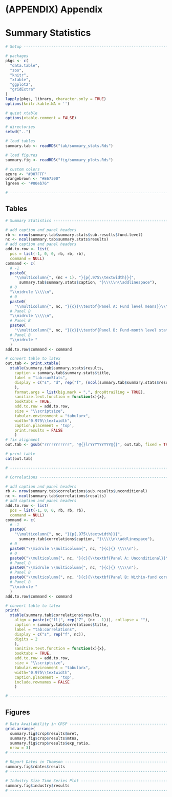 # (APPENDIX) Appendix {-}

\singlespacing

# Summary Statistics

```r
# Setup ------------------------------------------------------------------------

# packages
pkgs <- c(
  "data.table",
  "zoo",
  "knitr",
  "xtable",
  "ggplot2",
  "gridExtra"
)
lapply(pkgs, library, character.only = TRUE)
options(knitr.kable.NA = '')

# quiet xtable
options(xtable.comment = FALSE)

# directories
setwd("..")

# load tables
summary.tab <- readRDS("tab/summary_stats.Rds")

# load figures
summary.fig <- readRDS("fig/summary_plots.Rds")

# custom colors
azure <- "#007FFF"
orangebrown <- "#E67300"
lgreen <- "#00eb76"

# -----------------------------------------------------------------------------
```


## Tables


```r
# Summary Statistics -----------------------------------------------------------

# add caption and panel headers
rb <- nrow(summary.tab$summary.stats$sub.results$fund.level)
nc <- ncol(summary.tab$summary.stats$results)
# add caption and panel headers
add.to.row <- list(
  pos = list(-1, 0, 0, rb, rb, rb), 
  command = NULL)
command <- c(
  # -1
  paste0(
    "\\multicolumn{", (nc + 1), "}{p{.975\\textwidth}}{",
	  summary.tab$summary.stats$caption, "}\\\\\n\\addlinespace"),
  # 0
  "\\midrule \\\\\n",
  # 0
  paste0(
    "\\multicolumn{", nc, "}{c}{\\textbf{Panel A: Fund level means}}\\\\\n"),
  # Panel B
  "\\midrule \\\\\n",
  # Panel B
  paste0(
    "\\multicolumn{", nc, "}{c}{\\textbf{Panel B: Fund-month level statistics}} \\\\\n"),
  # Panel B
  "\\midrule "
  )
add.to.row$command <- command

# convert table to latex
out.tab <- print.xtable(
  xtable(summary.tab$summary.stats$results,
    caption = summary.tab$summary.stats$title,
    label = "tab:sumStats",
    display = c("s", "d", rep("f", (ncol(summary.tab$summary.stats$results) - 1)))
    ),
    format.args = list(big.mark = ",", drop0trailing = TRUE),
    sanitize.text.function = function(x){x},
    booktabs = TRUE,
    add.to.row = add.to.row,
    size = "\\scriptsize",
    tabular.environment = "tabularx",
    width="0.975\\textwidth",
    caption.placement = 'top',
    print.results = FALSE
    )
# fix alignment
out.tab <- gsub("rrrrrrrrrrr", "@{}lrYYYYYYYYY@{}", out.tab, fixed = TRUE)

# print table
cat(out.tab)

# ------------------------------------------------------------------------------
```


```r
# Correlations -----------------------------------------------------------------

# add caption and panel headers
rb <- nrow(summary.tab$correlations$sub.results$unconditional)
nc <- ncol(summary.tab$correlations$results)
# add caption and panel headers
add.to.row <- list(
  pos = list(-1, 0, 0, rb, rb, rb), 
  command = NULL)
command <- c(
  # -1
  paste0(
    "\\multicolumn{", nc, "}{p{.975\\textwidth}}{",
	  summary.tab$correlations$caption, "}\\\\\n\\addlinespace"),
  # 0
  paste0("\\midrule \\multicolumn{", nc, "}{c}{} \\\\\n"),
  # 0
  paste0("\\multicolumn{", nc, "}{c}{\\textbf{Panel A: Unconditional}}\\\\\n"),
  # Panel B
  paste0("\\midrule \\multicolumn{", nc, "}{c}{} \\\\\n"),
  # Panel B
  paste0("\\multicolumn{", nc, "}{c}{\\textbf{Panel B: Within-fund correlations}} \\\\\n"),
  # Panel B
  "\\midrule "
  )
add.to.row$command <- command

# convert table to latex
print(
  xtable(summary.tab$correlations$results,
    align = paste(c("ll|", rep("Z", (nc - 1))), collapse = ""),
    caption = summary.tab$correlations$title,
    label = "tab:correlations",
    display = c("s", rep("f", nc)),
    digits = 2
    ),
    sanitize.text.function = function(x){x},
    booktabs = TRUE,
    add.to.row = add.to.row,
    size = "\\scriptsize",
    tabular.environment = "tabularx",
    width="0.975\\textwidth",
    caption.placement = 'top',
    include.rownames = FALSE
    )

# ------------------------------------------------------------------------------
```


## Figures


```r
# Data Availability in CRSP ----------------------------------------------------
grid.arrange(
  summary.fig$crsp$results$mret,
  summary.fig$crsp$results$mtna,
  summary.fig$crsp$results$exp_ratio, 
  nrow = 3)
# -----------------------------------------------------------------------------
```


```r
# Report Dates in Thomson ------------------------------------------------------
summary.fig$rdates$results
# -------------------------------------------------------------------------------
```


```r
# Industry Size Time Series Plot -----------------------------------------------
summary.fig$industry$results
# ------------------------------------------------------------------------------
```
